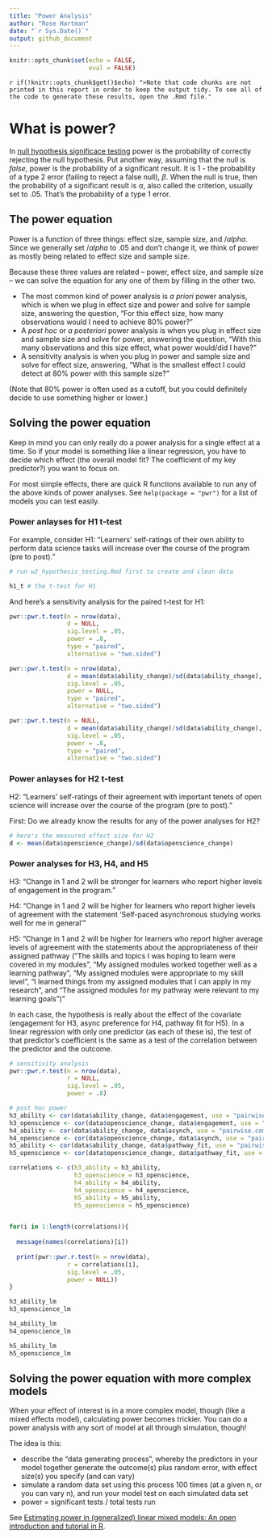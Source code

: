```yaml
---
title: "Power Analysis"
author: "Rose Hartman"
date: "`r Sys.Date()`"
output: github_document
---
```


```r
knitr::opts_chunk$set(echo = FALSE,
                      eval = FALSE)
```

`r if(!knitr::opts_chunk$get()$echo) ">Note that code chunks are not printed in this report in order to keep the output tidy. To see all of the code to generate these results, open the .Rmd file."`

# What is power?

In [null hypothesis significace testing](https://liascript.github.io/course/?https://raw.githubusercontent.com/arcus/education_modules/main/intro_to_nhst/intro_to_nhst.md#1) power is the probability of correctly rejecting the null hypothesis. 
Put another way, assuming that the null is *false*, power is the probability of a significant result. 
It is 1 - the probability of a type 2 error (failing to reject a false null), $\beta$.
When the null is true, then the probability of a significant result is $\alpha$, also called the criterion, usually set to .05. 
That's the probability of a type 1 error. 

## The power equation

Power is a function of three things: effect size, sample size, and $/alpha$.
Since we generally set $/alpha$ to .05 and don't change it, we think of power as mostly being related to effect size and sample size. 

Because these three values are related -- power, effect size, and sample size -- we can solve the equation for any one of them by filling in the other two. 

- The most common kind of power analysis is *a priori* power analysis, which is when we plug in effect size and power and solve for sample size, answering the question, "For this effect size, how many observations would I need to achieve 80% power?" 
- A *post hoc* or *a posteriori* power analysis is when you plug in effect size and sample size and solve for power, answering the question, "With this many observations and this size effect, what power would/did I have?" 
- A sensitivity analysis is when you plug in power and sample size and solve for effect size, answering, "What is the smallest effect I could detect at 80% power with this sample size?"

(Note that 80% power is often used as a cutoff, but you could definitely decide to use something higher or lower.)

## Solving the power equation

Keep in mind you can only really do a power analysis for a single effect at a time. 
So if your model is something like a linear regression, you have to decide which effect (the overall model fit? The coefficient of my key predictor?) you want to focus on. 

For most simple effects, there are quick R functions available to run any of the above kinds of power analyses. 
See `help(package = "pwr")` for a list of models you can test easily.

### Power anlayses for H1 t-test 

For example, consider H1: "Learners' self-ratings of their own ability to perform data science tasks will increase over the course of the program (pre to post)."

```r
# run w2_hypothesis_testing.Rmd first to create and clean data

h1_t # the t-test for H1
```

And here's a sensitivity analysis for the paired t-test for H1:

```r
pwr::pwr.t.test(n = nrow(data),
                d = NULL,
                sig.level = .05,
                power = .8,
                type = "paired",
                alternative = "two.sided")
```

```r
pwr::pwr.t.test(n = nrow(data),
                d = mean(data$ability_change)/sd(data$ability_change),
                sig.level = .05,
                power = NULL,
                type = "paired",
                alternative = "two.sided")
```

```r
pwr::pwr.t.test(n = NULL,
                d = mean(data$ability_change)/sd(data$ability_change),
                sig.level = .05,
                power = .8,
                type = "paired",
                alternative = "two.sided")
```
### Power anlayses for H2 t-test

H2: "Learners' self-ratings of their agreement with important tenets of open science will increase over the course of the program (pre to post)."

First: Do we already know the results for any of the power analyses for H2?

```r

# here's the measured effect size for H2
d <- mean(data$openscience_change)/sd(data$openscience_change)
```


### Power analyses for H3, H4, and H5

H3: "Change in 1 and 2 will be stronger for learners who report higher levels of engagement in the program."

H4: "Change in 1 and 2 will be higher for learners who report higher levels of agreement with the statement 'Self-paced asynchronous studying works well for me in general'"

H5: "Change in 1 and 2 will be higher for learners who report higher average levels of agreement with the statements about the appropriateness of their assigned pathway ("The skills and topics I was hoping to learn were covered in my modules", "My assigned modules worked together well as a learning pathway", "My assigned modules were appropriate to my skill level", "I learned things from my assigned modules that I can apply in my research", and "The assigned modules for my pathway were relevant to my learning goals")"

In each case, the hypothesis is really about the effect of the covariate (engagement for H3, async preference for H4, pathway fit for H5).
In a linear regression with only one predictor (as each of these is), the test of that predictor's coefficient is the same as a test of the correlation between the predictor and the outcome. 

```r
# sensitivity analysis
pwr::pwr.r.test(n = nrow(data),
                r = NULL,
                sig.level = .05,
                power = .8)
```
```r
# post hoc power
h3_ability <- cor(data$ability_change, data$engagement, use = "pairwise.complete.obs")
h3_openscience <- cor(data$openscience_change, data$engagement, use = "pairwise.complete.obs")
h4_ability <- cor(data$ability_change, data$asynch, use = "pairwise.complete.obs")
h4_openscience <- cor(data$openscience_change, data$asynch, use = "pairwise.complete.obs")
h5_ability <- cor(data$ability_change, data$pathway_fit, use = "pairwise.complete.obs")
h5_openscience <- cor(data$openscience_change, data$pathway_fit, use = "pairwise.complete.obs")

correlations <- c(h3_ability = h3_ability, 
                  h3_openscience = h3_openscience,
                  h4_ability = h4_ability, 
                  h4_openscience = h4_openscience,
                  h5_ability = h5_ability, 
                  h5_openscience = h5_openscience)


for(i in 1:length(correlations)){
  
  message(names(correlations)[i])
  
  print(pwr::pwr.r.test(n = nrow(data),
                r = correlations[i],
                sig.level = .05,
                power = NULL))
}
```



```r
h3_ability_lm
h3_openscience_lm

h4_ability_lm
h4_openscience_lm

h5_ability_lm
h5_openscience_lm
```

## Solving the power equation with more complex models

When your effect of interest is in a more complex model, though (like a mixed effects model), calculating power becomes trickier. 
You can do a power analysis with any sort of model at all through simulation, though!

The idea is this: 

- describe the "data generating process", whereby the predictors in your model together generate the outcome(s) plus random error, with effect size(s) you specify (and can vary)
- simulate a random data set using this process 100 times (at a given n, or you can vary n), and run your model test on each simulated data set
- power = significant tests / total tests run

See [Estimating power in (generalized) linear mixed models: An open introduction and tutorial in R](https://link.springer.com/article/10.3758/s13428-021-01546-0).

